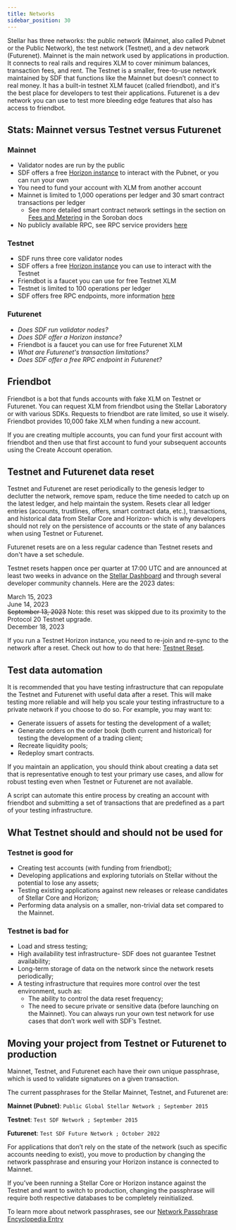 ```yaml
---
title: Networks
sidebar_position: 30
---
```


Stellar has three networks: the public network (Mainnet, also called Pubnet or the Public Network), the test network (Testnet), and a dev network (Futurenet). Mainnet is the main network used by applications in production. It connects to real rails and requires XLM to cover minimum balances, transaction fees, and rent. The Testnet is a smaller, free-to-use network maintained by SDF that functions like the Mainnet but doesn’t connect to real money. It has a built-in testnet XLM faucet (called friendbot), and it's the best place for developers to test their applications. Futurenet is a dev network you can use to test more bleeding edge features that also has access to friendbot.

## Stats: Mainnet versus Testnet versus Futurenet

### Mainnet

- Validator nodes are run by the public
- SDF offers a free [Horizon instance](https://horizon.stellar.org/) to interact with the Pubnet, or you can run your own
- You need to fund your account with XLM from another account
- Mainnet is limited to 1,000 operations per ledger and 30 smart contract transactions per ledger
  - See more detailed smart contract network settings in the section on [Fees and Metering](https://soroban.stellar.org/docs/fundamentals-and-concepts/fees-and-metering) in the Soroban docs
- No publicly available RPC, see RPC service providers [here](https://soroban.stellar.org/docs/reference/rpc-list)

### Testnet

- SDF runs three core validator nodes
- SDF offers a free [Horizon instance](https://horizon-testnet.stellar.org/) you can use to interact with the Testnet
- Friendbot is a faucet you can use for free Testnet XLM
- Testnet is limited to 100 operations per ledger
- SDF offers free RPC endpoints, more information [here](https://soroban.stellar.org/docs/reference/rpc-list#sdf-futurenet-and-testnet-only)

### Futurenet

- _Does SDF run validator nodes?_
- _Does SDF offer a Horizon instance?_
- Friendbot is a faucet you can use for free Futurenet XLM
- _What are Futurenet's transaction limitations?_
- _Does SDF offer a free RPC endpoint in Futurenet?_

## Friendbot

Friendbot is a bot that funds accounts with fake XLM on Testnet or Futurenet. You can request XLM from friendbot using the Stellar Laboratory or with various SDKs. Requests to friendbot are rate limited, so use it wisely. Friendbot provides 10,000 fake XLM when funding a new account.

If you are creating multiple accounts, you can fund your first account with friendbot and then use that first account to fund your subsequent accounts using the Create Account operation.

## Testnet and Futurenet data reset

Testnet and Futurenet are reset periodically to the genesis ledger to declutter the network, remove spam, reduce the time needed to catch up on the latest ledger, and help maintain the system. Resets clear all ledger entries (accounts, trustlines, offers, smart contract data, etc.), transactions, and historical data from Stellar Core and Horizon- which is why developers should not rely on the persistence of accounts or the state of any balances when using Testnet or Futurenet.

Futurenet resets are on a less regular cadence than Testnet resets and don't have a set schedule.

Testnet resets happen once per quarter at 17:00 UTC and are announced at least two weeks in advance on the [Stellar Dashboard](http://dashboard.stellar.org/) and through several developer community channels. Here are the 2023 dates:

March 15, 2023  
June 14, 2023  
~~September 13, 2023~~ Note: this reset was skipped due to its proximity to the Protocol 20 Testnet upgrade.  
December 18, 2023

If you run a Testnet Horizon instance, you need to re-join and re-sync to the network after a reset. Check out how to do that here: [Testnet Reset](https://github.com/stellar/packages/blob/master/docs/testnet-reset.md).

## Test data automation

It is recommended that you have testing infrastructure that can repopulate the Testnet and Futurenet with useful data after a reset. This will make testing more reliable and will help you scale your testing infrastructure to a private network if you choose to do so. For example, you may want to:

- Generate issuers of assets for testing the development of a wallet;
- Generate orders on the order book (both current and historical) for testing the development of a trading client;
- Recreate liquidity pools;
- Redeploy smart contracts.

If you maintain an application, you should think about creating a data set that is representative enough to test your primary use cases, and allow for robust testing even when Testnet or Futurenet are not available.

A script can automate this entire process by creating an account with friendbot and submitting a set of transactions that are predefined as a part of your testing infrastructure.

## What Testnet should and should not be used for

### Testnet is good for

- Creating test accounts (with funding from friendbot);
- Developing applications and exploring tutorials on Stellar without the potential to lose any assets;
- Testing existing applications against new releases or release candidates of Stellar Core and Horizon;
- Performing data analysis on a smaller, non-trivial data set compared to the Mainnet.

### Testnet is bad for

- Load and stress testing;
- High availability test infrastructure- SDF does not guarantee Testnet availability;
- Long-term storage of data on the network since the network resets periodically;
- A testing infrastructure that requires more control over the test environment, such as:
  - The ability to control the data reset frequency;
  - The need to secure private or sensitive data (before launching on the Mainnet). You can always run your own test network for use cases that don’t work well with SDF’s Testnet.

## Moving your project from Testnet or Futurenet to production

Mainnet, Testnet, and Futurenet each have their own unique passphrase, which is used to validate signatures on a given transaction.

The current passphrases for the Stellar Mainnet, Testnet, and Futurenet are:

**Mainnet (Pubnet)**: `Public Global Stellar Network ; September 2015`

**Testnet**: `Test SDF Network ; September 2015`

**Futurenet**: `Test SDF Future Network ; October 2022`

For applications that don’t rely on the state of the network (such as specific accounts needing to exist), you move to production by changing the network passphrase and ensuring your Horizon instance is connected to Mainnet.

If you’ve been running a Stellar Core or Horizon instance against the Testnet and want to switch to production, changing the passphrase will require both respective databases to be completely reinitialized.

To learn more about network passphrases, see our [Network Passphrase Encyclopedia Entry](../encyclopedia/network-passphrases)
